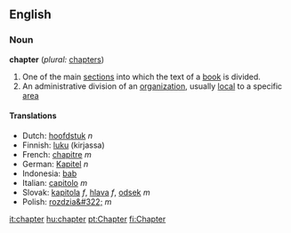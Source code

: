 ==English==
=== Noun ===
'''chapter''' (''plural:'' [[chapters]])

#One of the main [[section]]s into which the text of a [[book]] is divided.
#An administrative division of an [[organization]], usually [[local]] to a specific [[area]]

==== Translations ====
*Dutch: [[hoofdstuk]] ''n''
*Finnish: [[luku]] (kirjassa)
*French: [[chapitre]] ''m''
*German: [[Kapitel]] ''n''
*Indonesia: [[bab]]
*Italian: [[capitolo]] ''m''
*Slovak: [[kapitola]] ''f'', [[hlava]] ''f'', [[odsek]] ''m''
*Polish: [[rozdzia&#322;]] ''m''

[[it:chapter]]
[[hu:chapter]]
[[pt:Chapter]]
[[fi:Chapter]]